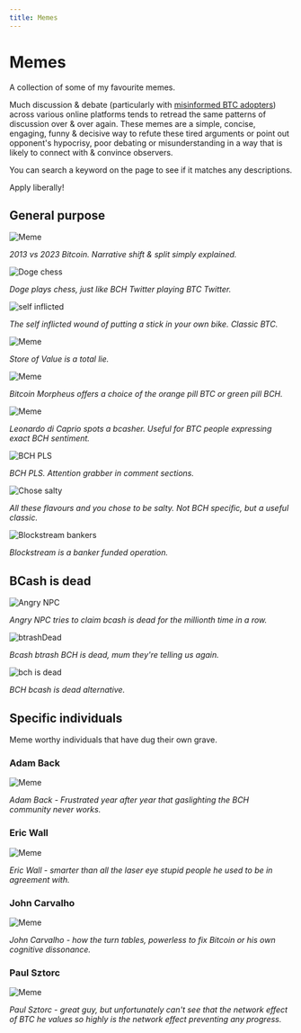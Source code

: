 ```yaml
---
title: Memes
---
```



# Memes

A collection of some of my favourite memes.

Much discussion & debate (particularly with [misinformed BTC adopters](/faqs/BCH-vs-BTC/whats-wrong-with-bitcoin-btc)) across various online platforms tends to retread the same patterns of discussion over & over again. These memes are a simple, concise, engaging, funny & decisive way to refute these tired arguments or point out opponent's hypocrisy, poor debating or misunderstanding in a way that is likely to connect with & convince observers.

You can search a keyword on the page to see if it matches any descriptions.

Apply liberally!

## General purpose

<img src={splitBitcoin} alt="Meme" />

_2013 vs 2023 Bitcoin. Narrative shift & split simply explained._

<img src={dogeChess} alt="Doge chess" />

_Doge plays chess, just like BCH Twitter playing BTC Twitter._

<img src={selfInflicted} alt="self inflicted" />

_The self inflicted wound of putting a stick in your own bike. Classic BTC._

<img src={balloonMeme} alt="Meme" />

_Store of Value is a total lie._

<img src={BitcoinMorpheus} alt="Meme" />

_Bitcoin Morpheus offers a choice of the orange pill BTC or green pill BCH._

<img src={bcasherLeo} alt="Meme" />

_Leonardo di Caprio spots a bcasher. Useful for BTC people expressing exact BCH sentiment._

<img src={bchpls} alt="BCH PLS" />

_BCH PLS. Attention grabber in comment sections._

<img src={choseSalty} alt="Chose salty" />

_All these flavours and you chose to be salty. Not BCH specific, but a useful classic._

<img src={bankers} alt="Blockstream bankers" />

_Blockstream is a banker funded operation._

## BCash is dead

<img src={angrynpc} alt="Angry NPC" />

_Angry NPC tries to claim bcash is dead for the millionth time in a row._

<img src={btrashDead} alt="btrashDead" />

_Bcash btrash BCH is dead, mum they're telling us again._

<img src={bchisdeadscreaming} alt="bch is dead" />

_BCH bcash is dead alternative._

## Specific individuals

Meme worthy individuals that have dug their own grave.

### Adam Back

<img src={adamBackMeme} alt="Meme" />

_Adam Back - Frustrated year after year that gaslighting the BCH community never works._

### Eric Wall

<img src={ericWall} alt="Meme" />

_Eric Wall - smarter than all the laser eye stupid people he used to be in agreement with._

### John Carvalho

<img src={johnCarvalho} alt="Meme" />

_John Carvalho - how the turn tables, powerless to fix Bitcoin or his own cognitive dissonance._

### Paul Sztorc

<img src={paulSztorc} alt="Meme" />

_Paul Sztorc - great guy, but unfortunately can't see that the network effect of BTC he values so highly is the network effect preventing any progress._
